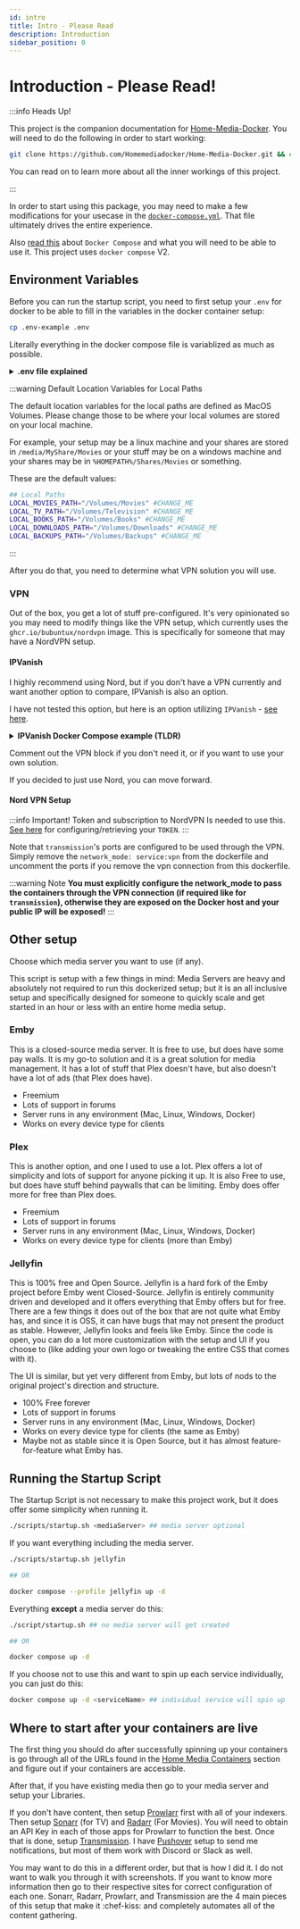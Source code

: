 ```yaml
---
id: intro
title: Intro - Please Read
description: Introduction
sidebar_position: 0
---
```


# Introduction - Please Read!

:::info Heads Up!

This project is the companion documentation for [Home-Media-Docker](https://github.com/Homemediadocker/Home-Media-Docker). You will need to do the following in order to start working:

```bash
git clone https://github.com/Homemediadocker/Home-Media-Docker.git && cd Home-Media-Docker
```

You can read on to learn more about all the inner workings of this project.

:::

In order to start using this package, you may need to make a few modifications for your usecase in the [`docker-compose.yml`](https://github.com/Homemediadocker/Home-Media-Docker/blob/main/docker-compose.yml). That file ultimately drives the entire experience.

Also [read this](https://docs.docker.com/compose/install/) about `Docker Compose` and what you will need to be able to use it. This project uses `docker compose` V2.

## Environment Variables

Before you can run the startup script, you need to first setup your `.env` for docker to be able to fill in the variables in the docker container setup:

```bash
cp .env-example .env
```

Literally everything in the docker compose file is variablized as much as possible.

<details>
    <summary><strong>.env file explained</strong></summary>

```bash
## CONTAINER  DATA LOCATION
# This will place the container data in the current repo location. 
# You can change this and all data will be placed in that location.
DEFAULT_CONTAINER_DATA_LOCATION="./.containers" # Change this if you want the data outside of this repo

## NORDVPN SPECIFIC VARIABLES
TOKEN=11111111111223123123123123asdba123 # This is specific to nord VPN - found in the account settings and generated by the user
PRIVATE_KEY=sdlfkabakjhslkdgjadlfkjasdfhaskdjhagsdg ##CHANGE ME - follow instructions to obtain the private key
NORD_TECHNOLOGY=NordLynx # NordLynx or OpenVPN
NORD_CONNECT_AREA=United_States # You can separate this by country and city too, but if you leave it blank it will just default to the recommended fastest server

## User Host Machine - unix machines can find this by doing `id <username>`
UID="111" ##CHANGE ME this is usually the user id on the host machine that will be running the docker compose command. But you can make this be a less privileged user and that is fine too
GID="111" ##CHANGE ME group id of the associated user(s) that may be running this. This is passed into the docker env so keep in mind that this will be the only one in there.
TIMEZONE="America/Chicago" ##CHANGE ME - Your timezone. This gets passed into basically every container.

## Samba
SMB_USER="samba" ##CHANGE ME If you are on Mac, this SMB user is what will be used to mount the network drives on your machine.
SMB_PASS="test" ##CHANGE ME If you are on Mac, this SMB password is what will be used to mount the network drives on your machine.

## unix machines can find this by doing `id <username>` for the desired user's id on that machine
SMB_UID="12312" ##CHANGE ME The user ID that has access to the smb shares
SMB_GID="123123" ##CHANGE ME the group ID that has access to the smb shares

## Network Paths
MOVIE_NETWORK_SHARE="//IP.IP.IP.IP/SHARENAME" ##CHANGE ME network share for movies content
TV_NETWORK_SHARE="//IP.IP.IP.IP/SHARENAME" ##CHANGE ME network share for tv content

## Local Paths
LOCAL_MOVIES_PATH="/Volumes/Movies" # #CHANGE ME - this is if you don't use the network shares in the dockerfile, and want to mount them on the host machine.
LOCAL_TV_PATH="/Volumes/Television" # #CHANGE ME - this is if you don't use the network shares in the dockerfile, and want to mount them on the host machine.
LOCAL_BOOKS_PATH="/Volumes/Books" #CHANGE_ME - this is if you don't use the network shares in the dockerfile, and want to mount them on the host machine.
LOCAL_DOWNLOADS_PATH="/Volumes/Downloads" # #CHANGE ME - this is if you don't use the network shares in the dockerfile, and want to mount them on the host machine. This is for transmission specifically.

## Jellyseerr
JELLYSEER_LOG_LEVEL="info" # change this to `debug` to show more logs.
JELLYSEER_TYPE="emby" # #CHANGE ME -  emby, jellyfin, plex --- those are all options

## PLEX
PLEX_CLAIM=""
PLEX_VERSION="docker"

## Komga
KOMGA_LIBRARIES_SCAN_STARTUP="true"
KOMGA_JAVA_OPTS="-Xmx8g" ## 8 GB - this helps reduce times waiting for pages to process and reduces crashing
KOMGA_REMEMBERME_KEY="" #CHANGE ME - need to add this to be able to remember a login

## JACKETT - THIS IS PROBABLY NOT USED BUT HERE THEY ARE
JACKETT_RUN_OPTS=""
JACKETT_AUTO_UPDATE="true"

## TRANSMISSION
TRANSMISSION_USER="transmission" ### #CHANGE ME
TRANSMISSION_PASS="noissimsnart" ### #CHANGE ME
TRANSMISSION_PEERPORT=""
TRANSMISSION_HOST_WHITELIST=""

## DUPLICATI
DUPLICATI_CLI_ARGS=""

## HOME ASSISTANT
HOME_ASSISTANT_CONTAINER_NAME="homeassistant"

## ZWAVE2MQTT (ZWAVEJS)
ZWAVE_JS_CONTAINER_NAME="zwavejs"
ZWAVE_STICK_DEVICE_PATH=""

## Dashy
DASHY_CONFIG_LOCATION="./dashy-config.yml"

#######################################################################################################################
##################################### DANGER BELOW - THESE ARE DEFAULT VALUES FOR PORTS ###############################
#######################################################################################################################

## EXPOSED PORTS ---
## These are defaults and can be changed,
## but use caution and take backups because changing these
## may lead to loss of access to a service
PORTAINER_HOST_PORT="9000"
PORTAINER_HOST_PORT_SSL="49443"
TRANSMISSION_HOST_PORT="9091"
TRANSMISSION_SEED_DISCOVERY_PORT_TCP="51413"
TRANSMISSION_SEED_DISCOVERY_PORT_UDP="51413"
EMBY_HOST_PORT="8096"
EMBY_HOST_PORT_SSL="8920"
JELLYFIN_HOST_PORT="8096"
JELLYFIN_HOST_PORT_SSL="8920"
PLEX_HOST_PORT="32400"
KOMGA_HOST_PORT="8341"
JELLYSEERR_HOST_PORT="5055"
SONARR_HOST_PORT="8989"
SONARR_HOST_PORT_SSL="9898"
RADARR_HOST_PORT="7878"
PROWLARR_HOST_PORT="9696"
JACKETT_HOST_PORT="9117"
DUPLICATI_HOST_PORT="8200"
EMBYSTAT_HOST_PORT="6555"
DASHY_HOST_HTTP_PORT="4000"
HEIMDALL_HOST_HTTP_PORT="3080"
HEIMDALL_HOST_HTTPS_PORT="30803"
PIHOLE_HOST_PORT="8880"
```

</details>

:::warning Default Location Variables for Local Paths

The default location variables for the local paths are defined as MacOS Volumes. Please change those to be where your local volumes are stored on your local machine.

For example, your setup may be a linux machine and your shares are stored in `/media/MyShare/Movies` or your stuff may be on a windows machine and your shares may be in `%HOMEPATH%/Shares/Movies` or something.

These are the default values:

```bash
## Local Paths
LOCAL_MOVIES_PATH="/Volumes/Movies" #CHANGE_ME
LOCAL_TV_PATH="/Volumes/Television" #CHANGE_ME
LOCAL_BOOKS_PATH="/Volumes/Books" #CHANGE_ME
LOCAL_DOWNLOADS_PATH="/Volumes/Downloads" #CHANGE_ME
LOCAL_BACKUPS_PATH="/Volumes/Backups" #CHANGE_ME
```

:::

After you do that, you need to determine what VPN solution you will use.

### VPN

Out of the box, you get a lot of stuff pre-configured. It's very opinionated so you may need to modify things like the VPN setup, which currently uses the `ghcr.io/bubuntux/nordvpn` image. This is specifically for someone that may have a NordVPN setup.

#### IPVanish

I highly recommend using Nord, but if you don't have a VPN currently and want another option to compare, IPVanish is also an option.

I have not tested this option, but here is an option utilizing `IPVanish` - [see here](https://hub.docker.com/r/brettmcgin/ipvanish).

<details>
    <summary><strong>IPVanish Docker Compose example (TLDR)</strong></summary>

```yaml
version: "3"
services:
  ipvanish:
    cap_add:
      - NET_ADMIN
      - NET_RAW
      - SYS_MODULE
    container_name: ipvanish
    devices:
      - /dev/net/tun
    environment:
      PASSWORD: YOUR_PASSWORD
      REGION: YOUR_REGION
      USERNAME: YOUR_USERNAME
      image: brettmcgin/private_internet_access
    ports:
      - <portsNeededByOtherService>
  busybox: # example service in the VPN network
    container_name: busybox
    image: busybox
    network_mode: service:ipvanish
    command: ifconfig | grep inet
```

</details>

Comment out the VPN block if you don't need it, or if you want to use your own solution.

If you decided to just use Nord, you can move forward.

#### Nord VPN Setup

:::info Important!
Token and subscription to NordVPN Is needed to use this.
[See here](https://support.nordvpn.com/hc/en-us/articles/20286980309265-How-to-use-a-token-with-NordVPN-on-Linux) for configuring/retrieving your `TOKEN`.
:::

Note that `transmission`'s ports are configured to be used through the VPN. Simply remove the `network_mode: service:vpn` from the dockerfile and uncomment the ports if you remove the vpn connection from this dockerfile.

:::warning Note
**You must explicitly configure the network_mode to pass the containers through the VPN connection (if required like for `transmission`), otherwise they are exposed on the Docker host and your public IP will be exposed!**
:::

## Other setup

Choose which media server you want to use (if any).

This script is setup with a few things in mind: Media Servers are heavy and absolutely not required to run this dockerized setup; but it is an all inclusive setup and specifically designed for someone to quickly scale and get started in an hour or less with an entire home media setup.

### Emby

This is a closed-source media server. It is free to use, but does have some pay walls. It is my go-to solution and it is a great solution for media management. It has a lot of stuff that Plex doesn't have, but also doesn't have a lot of ads (that Plex does have).

- Freemium
- Lots of support in forums
- Server runs in any environment (Mac, Linux, Windows, Docker)
- Works on every device type for clients

### Plex

This is another option, and one I used to use a lot. Plex offers a lot of simplicity and lots of support for anyone picking it up. It is also Free to use, but does have stuff behind paywalls that can be limiting. Emby does offer more for free than Plex does.

- Freemium
- Lots of support in forums
- Server runs in any environment (Mac, Linux, Windows, Docker)
- Works on every device type for clients (more than Emby)

### Jellyfin

This is 100% free and Open Source. Jellyfin is a hard fork of the Emby project before Emby went Closed-Source. Jellyfin is entirely community driven and developed and it offers everything that Emby offers but for free. There are a few things it does out of the box that are not quite what Emby has, and since it is OSS, it can have bugs that may not present the product as stable. However, Jellyfin looks and feels like Emby. Since the code is open, you can do a lot more customization with the setup and UI if you choose to (like adding your own logo or tweaking the entire CSS that comes with it).

The UI is similar, but yet very different from Emby, but lots of nods to the original project's direction and structure.

- 100% Free forever
- Lots of support in forums
- Server runs in any environment (Mac, Linux, Windows, Docker)
- Works on every device type for clients (the same as Emby)
- Maybe not as stable since it is Open Source, but it has almost feature-for-feature what Emby has.

## Running the Startup Script

The Startup Script is not necessary to make this project work, but it does offer some simplicity when running it.

```bash
./scripts/startup.sh <mediaServer> ## media server optional
```

If you want everything including the media server.

```bash
./scripts/startup.sh jellyfin

## OR

docker compose --profile jellyfin up -d
```

Everything **except** a media server do this:

```bash
./script/startup.sh ## no media server will get created

## OR

docker compose up -d
```

If you choose not to use this and want to spin up each service individually, you can just do this:

```bash
docker compose up -d <serviceName> ## individual service will spin up
```

## Where to start after your containers are live

The first thing you should do after successfully spinning up your containers is go through all of the URLs found in the [Home Media Containers](/docs/category/home-media-containers/) section and figure out if your containers are accessible.

After that, if you have existing media then go to your media server and setup your Libraries.

If you don't have content, then setup [Prowlarr](./home-media-containers/web-crawlers.mdx#prowlarr) first with all of your indexers. Then setup [Sonarr](./home-media-containers/pvr-clients.mdx#sonarr) (for TV) and [Radarr](./home-media-containers/pvr-clients.mdx#radarr) (For Movies). You will need to obtain an API Key in each of those apps for Prowlarr to function the best. Once that is done, setup [Transmission](./home-media-containers/download-client.mdx#transmission). I have [Pushover](https://pushover.net/) setup to send me notifications, but most of them work with Discord or Slack as well.

You may want to do this in a different order, but that is how I did it. I do not want to walk you through it with screenshots. If you want to know more information then go to their respective sites for correct configuration of each one. Sonarr, Radarr, Prowlarr, and Transmission are the 4 main pieces of this setup that make it :chef-kiss: and completely automates all of the content gathering.
